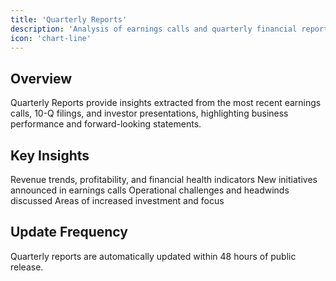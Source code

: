 ```yaml
---
title: 'Quarterly Reports'
description: 'Analysis of earnings calls and quarterly financial reports'
icon: 'chart-line'
---
```


## Overview

Quarterly Reports provide insights extracted from the most recent earnings calls, 10-Q filings, and investor presentations, highlighting business performance and forward-looking statements.

## Key Insights

<CardGroup>
  <Card title="Financial Performance" icon="dollar-sign">
    Revenue trends, profitability, and financial health indicators
  </Card>
  <Card title="Strategic Updates" icon="strategy">
    New initiatives announced in earnings calls
  </Card>
  <Card title="Challenges" icon="triangle-exclamation">
    Operational challenges and headwinds discussed
  </Card>
  <Card title="Investments" icon="coins">
    Areas of increased investment and focus
  </Card>
</CardGroup>

## Update Frequency

<Note>
Quarterly reports are automatically updated within 48 hours of public release.
</Note>